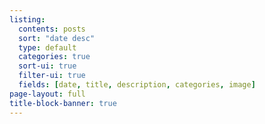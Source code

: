 ```yaml
---
listing:
  contents: posts
  sort: "date desc"
  type: default
  categories: true
  sort-ui: true 
  filter-ui: true 
  fields: [date, title, description, categories, image]
page-layout: full
title-block-banner: true
---
```

